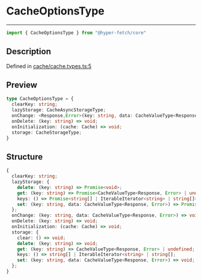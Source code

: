 

# CacheOptionsType

<div class="api-docs__separator" data-reactroot="">

---

</div><div class="api-docs__import" data-reactroot="">

```ts
import { CacheOptionsType } from "@hyper-fetch/core"
```

</div><div class="api-docs__section">

## Description

</div><div class="api-docs__description"><span class="api-docs__do-not-parse">



</span></div><p class="api-docs__definition">

Defined in [cache/cache.types.ts:5](https://github.com/BetterTyped/hyper-fetch/blob/aff5c35a/packages/core/src/cache/cache.types.ts#L5)

</p><div class="api-docs__section">

## Preview

</div><div class="api-docs__preview type">

```ts
type CacheOptionsType = {
  clearKey: string; 
  lazyStorage: CacheAsyncStorageType; 
  onChange: <Response,Error>(key: string, data: CacheValueType<Response, Error>) => void; 
  onDelete: (key: string) => void; 
  onInitialization: (cache: Cache) => void; 
  storage: CacheStorageType; 
}
```

</div><div class="api-docs__section">

## Structure

</div><div class="api-docs__returns">

```ts
{
  clearKey: string;
  lazyStorage: {
    delete: (key: string) => Promise<void>;
    get: (key: string) => Promise<CacheValueType<Response, Error> | undefined>;
    keys: () => Promise<string[] | IterableIterator<string> | string[]>;
    set: (key: string, data: CacheValueType<Response, Error>) => Promise<void>;
  };
  onChange: (key: string, data: CacheValueType<Response, Error>) => void;
  onDelete: (key: string) => void;
  onInitialization: (cache: Cache) => void;
  storage: {
    clear: () => void;
    delete: (key: string) => void;
    get: (key: string) => CacheValueType<Response, Error> | undefined;
    keys: () => string[] | IterableIterator<string> | string[];
    set: (key: string, data: CacheValueType<Response, Error>) => void;
  };
}
```

</div>